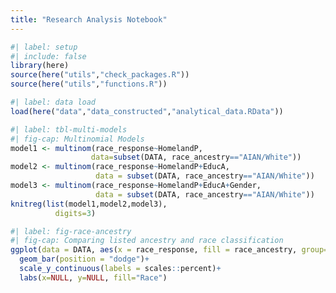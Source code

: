 ```yaml
---
title: "Research Analysis Notebook"
---
```


```r
#| label: setup
#| include: false
library(here)
source(here("utils","check_packages.R"))
source(here("utils","functions.R"))
```

```r
#| label: data load
load(here("data","data_constructed","analytical_data.RData"))
```

```r
#| label: tbl-multi-models
#| fig-cap: Multinomial Models
model1 <- multinom(race_response~HomelandP,
                  data=subset(DATA, race_ancestry=="AIAN/White"))
model2 <- multinom(race_response~HomelandP+EducA,
                   data = subset(DATA, race_ancestry=="AIAN/White"))
model3 <- multinom(race_response~HomelandP+EducA+Gender,
                   data = subset(DATA, race_ancestry=="AIAN/White"))
knitreg(list(model1,model2,model3),
          digits=3)
```

```r
#| label: fig-race-ancestry
#| fig-cap: Comparing listed ancestry and race classification
ggplot(data = DATA, aes(x = race_response, fill = race_ancestry, group=race_ancestry, y=after_stat(prop))) + 
  geom_bar(position = "dodge")+
  scale_y_continuous(labels = scales::percent)+
  labs(x=NULL, y=NULL, fill="Race")
```
